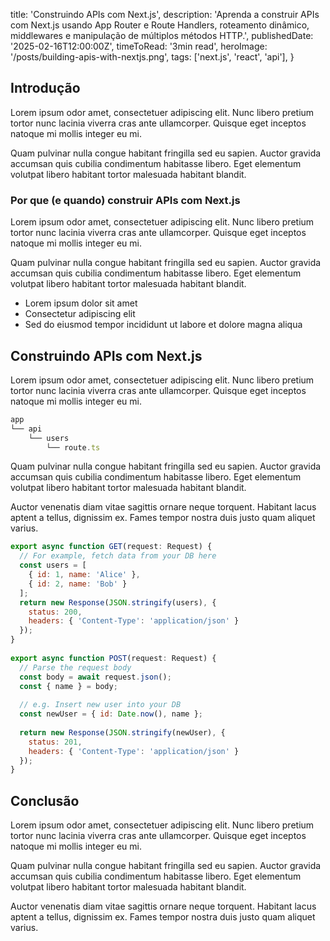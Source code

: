   title: 'Construindo APIs com Next.js',
  description: 'Aprenda a construir APIs com Next.js usando App Router e Route Handlers, roteamento dinâmico, middlewares e manipulação de múltiplos métodos HTTP.',
  publishedDate: '2025-02-16T12:00:00Z',
	timeToRead: '3min read',
	heroImage: '/posts/building-apis-with-nextjs.png',
  tags: ['next.js', 'react', 'api'],
}

## Introdução

Lorem ipsum odor amet, consectetuer adipiscing elit. Nunc libero pretium tortor nunc lacinia viverra cras ante ullamcorper. Quisque eget inceptos natoque mi mollis integer eu mi.

Quam pulvinar nulla congue habitant fringilla sed eu sapien. Auctor gravida accumsan quis cubilia condimentum habitasse libero. Eget elementum volutpat libero habitant tortor malesuada habitant blandit.

### Por que (e quando) construir APIs com Next.js

Lorem ipsum odor amet, consectetuer adipiscing elit. Nunc libero pretium tortor nunc lacinia viverra cras ante ullamcorper. Quisque eget inceptos natoque mi mollis integer eu mi.

Quam pulvinar nulla congue habitant fringilla sed eu sapien. Auctor gravida accumsan quis cubilia condimentum habitasse libero. Eget elementum volutpat libero habitant tortor malesuada habitant blandit.

- Lorem ipsum dolor sit amet
- Consectetur adipiscing elit
- Sed do eiusmod tempor incididunt ut labore et dolore magna aliqua

## Construindo APIs com Next.js

Lorem ipsum odor amet, consectetuer adipiscing elit. Nunc libero pretium tortor nunc lacinia viverra cras ante ullamcorper. Quisque eget inceptos natoque mi mollis integer eu mi.

```jsx
app
└── api
    └── users
        └── route.ts
```

Quam pulvinar nulla congue habitant fringilla sed eu sapien. Auctor gravida accumsan quis cubilia condimentum habitasse libero. Eget elementum volutpat libero habitant tortor malesuada habitant blandit.

Auctor venenatis diam vitae sagittis ornare neque torquent. Habitant lacus aptent a tellus, dignissim ex. Fames tempor nostra duis justo quam aliquet varius.

```jsx
export async function GET(request: Request) {
  // For example, fetch data from your DB here
  const users = [
    { id: 1, name: 'Alice' },
    { id: 2, name: 'Bob' }
  ];
  return new Response(JSON.stringify(users), {
    status: 200,
    headers: { 'Content-Type': 'application/json' }
  });
}
 
export async function POST(request: Request) {
  // Parse the request body
  const body = await request.json();
  const { name } = body;
 
  // e.g. Insert new user into your DB
  const newUser = { id: Date.now(), name };
 
  return new Response(JSON.stringify(newUser), {
    status: 201,
    headers: { 'Content-Type': 'application/json' }
  });
}
```

## Conclusão

Lorem ipsum odor amet, consectetuer adipiscing elit. Nunc libero pretium tortor nunc lacinia viverra cras ante ullamcorper. Quisque eget inceptos natoque mi mollis integer eu mi.

Quam pulvinar nulla congue habitant fringilla sed eu sapien. Auctor gravida accumsan quis cubilia condimentum habitasse libero. Eget elementum volutpat libero habitant tortor malesuada habitant blandit.

Auctor venenatis diam vitae sagittis ornare neque torquent. Habitant lacus aptent a tellus, dignissim ex. Fames tempor nostra duis justo quam aliquet varius.